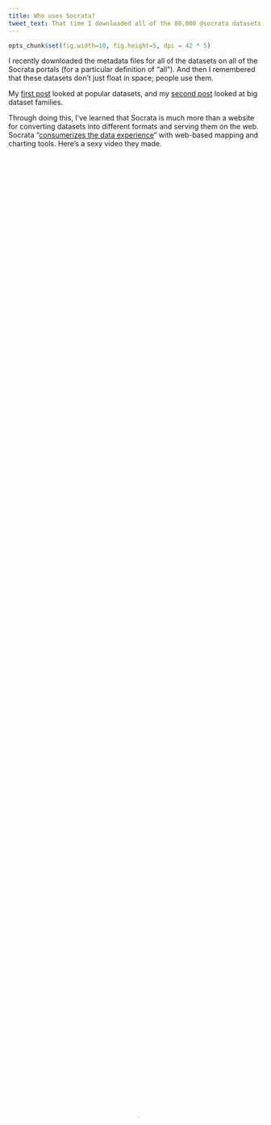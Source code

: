 ```yaml
---
title: Who uses Socrata?
tweet_text: That time I downloaded all of the 80,000 @socrata datasets, I also downloaded the 10,000 users.
---
```

```r
opts_chunk$set(fig.width=10, fig.height=5, dpi = 42 * 5)
```
I recently downloaded the metadata files for all
of the datasets on all of the Socrata portals (for a particular definition
of "all"). And then I remembered that these datasets don't just float in
space; people use them.

My [first post](/!/socrata-summary) looked at popular datasets, and
my [second post](/!/socrata-genealogies) looked at big dataset families.

Through doing this, I've learned that Socrata is much more than a website
for converting datasets into different formats and serving them on the web.
Socrata "[consumerizes the data experience](http://www.socrata.com/open-innovation/)"
with web-based mapping and charting tools. Here's a sexy video they made.

<video controls="" id="wistia_1" preload="none" poster="http://embed.wistia.com/deliveries/d86ff91b0a3b280ee4fd5fea9b65993d1b250340.jpg?image_crop_resized=640x360" style="width: 100%; height: 100%; position: relative; display: block;"><source src="http://embed.wistia.com/deliveries/37d0ddf8aeb21db020b1059c10c62373c9140734/file.mp4" type="video/mp4"></video>


I live in this bubble of people who know how to use computers, so Socrata's
charting tools seem really clunky and stupid to me, but it turns out that
these clunky tools can be outrageously useful people who aren't strange like me.

[Nicole Neditch](https://twitter.com/nneditch) told me of one instance where someone in the Oakland government made a pie chart in
the Socrata data portal and embedded that in a blog. If Oakland hadn't been using Socrata,
the result probably would have been less exciting; Nicole said that the person probably
would have made a chart in Excel, exported that to a PDF and added a download link.

I wanted to find more people like this. That is, I want to see how people's approach to analysis
changes because of these web-based analysis tools that are strongly integrated
with both the data being analyzed and with web-based presentation formats.
So in this third post, I look at people who use Socrata's analysis tools substantially
and otherwise interestingly.

## The user data format
In order to do this analysis, I'm going to take user data from Socrata, and this
involves learning more about Socrata's API.

I'm still using the same 80,000 JSON files that I [downloaded](/!/socrata-summary) last month.
Each of these metadata files describes a Socrata [view](/!/socrata-genealogies#term-view).
Some of these JSON files are duplicates (because of
[federation](/!/socrata-genealogies#term-federation)),
so there are only about 50,000 unique views.
(And the other 30,000 are exact duplicates, so deduplicating was easy.)

![Diagram indicating that each view has one owner and one table author](<%= @item.identifier %>format-sketch.jpg)

Among the many fields in each JSON file are
fields are two fields related to the people who interacted with that view.
These fields are the `owner` and  `tableAuthor` fields. These fields are
both hashes/dictionaries/arrays with user information. For example, here's
mine.

    {
        "id" : "x73b-9d8f",
        "displayName" : "Thomas Levine",
        "emailUnsubscribed" : false,
        "privacyControl" : "login",
        "profileLastModified" : 1371141485,
        "screenName" : "Thomas Levine"
    }

### `owner`
The `owner` field is quite straightforward; it's simply the person who
created the view, be it a
[dataset](/!/socrata-genealogies#term-dataset),
[chart](/!/socrata-genealogies#term-chart),
[map](/!/socrata-genealogies#term-map) or
[whatever](/!/socrata-genealogies#term-other-view-types).

### `tableAuthor`
The `tableAuthor` field is the person who uploaded the
[table](/!/socrata-genealogies#term-table) (source data) associated
with the view. For datasets, this is the same as the owner, but for charts,
maps and filtered views, it might be different; one person may have uploaded
the data, and another person might have made the chart. "view", "dataset",
"map", "chart", "filtered view" and "table" all have rather special meanings
inside Socrata, so you should read my [post on that](/!/socrata-genealogies)
if the previous sentence didn't make sense.

## Extracting the user data
I already had a system for storing all of the Socrata metadata, so I just needed to write a
[sloppy function](https://github.com/tlevine/socrata-analysis/blob/e3d12254e928f986f1a83ed2099577e289048b94/numbers/run.py#L207)
to query it. This resulted in an SQLite3 database, which I converted to a
[CSV file](https://raw.github.com/tlevine/socrata-analysis/e3d12254e928f986f1a83ed2099577e289048b94/users.csv)
and read into R.

Rather than remembering which tables and datasets everyone owned, that function
just remembers how many. Maybe I'll do something with the links later.

## Data summary
The user data frame schema looks like this.

```r
str(users)
```

### Missing data
Not everyone had all of the fields.

```r
a <- t(as.data.frame(lapply(users, function(variable){ sum(!is.na(variable)) } )))
missingness <- data.frame(
  variable = rownames(a),
  present.value = a[,1]
)
missingness <- missingness[order(missingness$present.value, decreasing = T),]
barplot(
  (missingness$present.value),
  names.arg = missingness$variable,
  border = NA, col = 'grey', axes = F, horiz = T, las = 1,
  xlim = c(0, 12000),
  main = 'How complete is the user profile metadata?',
  xlab = 'Number of users with the field',
  ylab = 'Field'
)
axis(1, at = seq(0, 12000, 2000))
abline(v = nrow(users), col = 2, lty = 2)
text(x = nrow(users), y = 15, labels = paste(nrow(users), 'total users'), col = 2, pos = 2)
text(x = 2500, y = 14, labels = 'Missing data', col = 2)
text(x = 10000, y = 3, labels = 'Complete data', col = 2)
```

### How many views do people have?

```r
plot.count(users$n_views, 'views', col = (users$id == 'e8ug-wzay') + 1)
text(x = 0.2, y = 1.2, labels = 'Most users\nhave one view', pos = 4, col = 2)
text(x = 3.5, y = 1.5, labels = 'Data.gov Program\nManagement Office', col = 2)
```

Most users (`sum(users$n_views == 1)` to be exact) have exactly one view.
Actually, there are probably even more with no views, but I don't have the
data on them.

That one way off to the right is the Data.gov Program Management Office,
with `users['e8ug-wzay','n_views']`. 

I'm going to make the same plot, except I'm going to color the plot by whether the
user's role is "administrator" or "publisher". (Other possibilities are "designer",
"editor", "publisher", "viewer" and a missing value.)

```r
plot.count(users$n_views, 'views', col = 1 + (!is.na(users$roleName) & (users$roleName == 'publisher' | users$roleName == 'administrator')))
```

It looks like publishers and administrators (red) make more views. Big surprise.

### How many tables?

Let's make that same plot but for the number of tables. (A table is a raw
uploaded dataset, before any view filtering. A table can have many views,
and a view has only one table.)

```r
plot.count(users$n_tables, 'tables', col = 1 + (!is.na(users$roleName) & (users$roleName == 'publisher' | users$roleName == 'administrator')))
text(x = 3.5, y = 1.5, labels = 'Data.gov Program\nManagement Office', col = 2)
```

That point off to the right is again the Data.gov Program Management Office.

### How many derived views?
When you upload a tabular data file to Socrata, Socrata creates a "table" and
a "dataset" view on that table. When you filter a view inside Socrata, Socrata
creates a new view but no new table. Thus, the difference between number of
tables and number of views tells us how many derived views people have made.
I think.

```r
plot.count(users$n_views - users$n_tables, 'derived views', col = 1 + ((!is.na(users$roleName) & (users$roleName == 'publisher' | users$roleName == 'administrator'))))
```

It also turns out that 65 users have more tables than views. This appears to be
mostly publishers. Maybe this is something about how the import API works that I
don't understand.

## Aside from data publishers and Socrata employees, who uses Socrata a lot?
I wanted to find people who have used Socrata a lot without being employed by
Socrata or data-publishing governments. I started out by trying to separate
employees of Socrata and data-publishers from everyone else. That was a bit
harder than you might expect.

### More tables than views
As I mentioned earlier, I didn't realize that this was possible to have more
tables than views. How does that happen?

#### An example
One case is [rseel](https://data.oregon.gov/profile/rseel/izyb-s78c?).
He is the author behind a private table, and 
[Cam Caldwell](http://www.socrata.com/company-info/leadership/), who works for Socrata, made 
[this view](https://data.oregon.gov/Health-Human-Services/WIC-Authorized-Vendors/5ew8-h6d9?)
based on that table. So some of the situations where people have tables but no views might
occur because of private views; the original dataset is private, and some views on that
dataset are public.

We care about this because this might be a way of identifying people who work
for data publishers. Considering that this private dataset is posted on Oregon's
portal and that a Socrata employee made a view based on it, I suspect that rseel
works for Oregon, or maybe Socrata.

#### More users like this
I looked at more of the users who had more tables than views.

    subset(users, n_tables > n_views)[c('displayName', 'roleName', 'flags', 'n_tables', 'n_views')]

I looked up a few of them with a search engine, and they mostly
[seem](http://www.linkedin.com/in/jkray)
[to](http://www.imaginaryrobots.net/resumes/Jesse_van_Herk_resume.pdf)
[be](http://www.linkedin.com/in/debraagagne)
[government](http://www.whitehouse.gov/champions/technology-and-innovation/waldo-jaquith)
[employees](http://waldo.jaquith.org/).
So I think I can count people as employees of data publishers or Socrata
if they have more tables than views.

### Role names
I noticed that most of the people in the above list have
`roleName` fields. Very few people have `roleName` fields, so
I think that people tend to have a `roleName` field
if and only if they work for data publishers. To investigate that, I made
this table

```r
users$has.role <- !is.na(users$roleName)
table(users$n_tables > users$n_views, users$has.role)
```

and this plot of the same data.

```r
users$more.tables <- users$n_tables > users$n_views
users.roleNames <- ddply(users, 'more.tables', function(df) {
  out <- data.frame(
    has.role = c(T,F),
    prop = c(
      mean(df$has.role),
      1 - mean(df$has.role)
    )
  )
})
barplot(users.roleNames$prop[users.roleNames$more.tables],
  names.arg = c('Has a roleName', 'No roleName'),
  ylim = 0:1, border = NA, las = 1,
  ylab = 'Proportion of users with more tables than views',
  xlab = 'User group', main = 'Are roleNames for data publisher employees?'
)
```

People with roles tend to have more data than people without roles.
If most data are published by data publishers, this also supports my
suspicion that people with `roleName` fields are data publishers.

If we want to get all statistical about it, we can run
Fisher's Exact test on that table.

```r
fisher.test(table(users$n_tables > users$n_views, users$has.role))
```

and find that these counts are indeed disproportionate. 

This is all to say that **`roleName` appears to be a decent proxy for "data publisher"**.

### Flags
In a similar vein, I looked at Socrata users with a `flags` field.
`sum(!is.na(users$flags))` users have a non-empty `flags` field, and
the value of that field is `["admin"]` for all of these users.
Here are those users.

```r
users$has.flag <- !is.na(users$flags)
subset(users, has.flag)['displayName']
```

These appear to all be Socrata employees.

Hmm. Does anyone have both a `roleName` and a flag?

```r
subset(users, has.flag & has.role)[c('displayName', 'roleName')]
```

[Beth](http://www.socrata.com/newsroom-article/government-innovator-beth-blauer-joins-socrata/)
and [Bryant](www.linkedin.com/in/bryantlau) are both
Socrata employees. I don't know why they have `roleName` fields.

Anyway, it looks like the **`flags` field is a decent proxy for "Socrata employee"**.

### Users who work neither for government nor Socrata
If having a `flags` field means you work for Socrata and
having a `roleName` means you work for a data publisher (a government, usually),
then people with neither `flags` nor a `roleName` are the
citizens that Socrata is trying to empower.

#### No flags, no roles
```r
citizens <- subset(users, !has.flag & !has.role)
columns <- c('displayName', 'n_tables', 'n_views')
head(citizens[order(citizens$n_views, decreasing = T),columns])
```

Hmm okay they're not all citizens. For example,
"[Public Datasets](https://opendata.socrata.com/profile/Public-Datasets/vc35-nh3p)"
appears to be [recovery.gov](http://www.recovery.gov)'s open data initiative,
which is running on [opendata.socrata.com](https://opendata.socrata.com)
rather than on a separate portal.

#### Also no tables
Maybe we should also expect citizens not to have uploaded any tables.

```r
citizens <- subset(users, !has.flag & !has.role & n_tables == 0)
head(citizens[order(citizens$n_views, decreasing = T),columns])
```

Now we're getting somewhere.

[Njbate](https://explore.data.gov/profile/Njbate/jyr3-c2kp?)
made a bunch of filtered views on the
[FEC Contributions dataset](https://explore.data.gov/Contributors/FEC-Contributions/4dkz-64bn).

[CPHA](https://data.baltimorecity.gov/profile/CPHA/cif6-aywu?)
made a bunch of filtered views on the
[Baltimore 311 request dataset](https://data.baltimorecity.gov/Community/311-Customer-Service-Requests/9agw-sxsr).

The [Kenya Open Data Bot](https://opendata.go.ke/profile/Kenya-Open-Data-Bot/teh5-ns3w?)
made a bunch of charts on a few different datasets.
These charts are quite popular, and they account for a quarter of Kenya's open data portal.

Anyway, I see a pattern here: Users with the most views
just made different filters on the same dataset.

#### With a profile image
Let's try this yet again, but this time, let's look only at people with profile images.

```r
citizens <- subset(users, !has.flag & !has.role & n_tables == 0 & !is.na(profileImageUrlLarge))
columns <- c('displayName', 'n_tables', 'n_views', 'profileImageUrlLarge')
head(citizens[order(citizens$n_views, decreasing = T),columns], 10)
```

I ran queries like this to find what portals and data they used.

    subset(socrata, owner.id == 'aeze-ppu4')[c('portal', 'id', 'tableId', 'name', 'viewCount')]
    table(subset(socrata, owner.id == 'aeze-ppu4')$portal)

They look more like real people doing real analysis.

![not The White House](images/not The White House.jpg)

[not The White House](https://explore.data.gov/profile/not-The-White-House/732w-crxq)
is "[w]ay more open and transparent than the official White House website."
It's another account that's just making filters on one dataset, but they're a bit more
creative, diverse and involved. Here are some of her popular views.

* [People who went on the West Wing tour](https://explore.data.gov/dataset/West-Wing-Tour/e8wt-55cb)
* [People who played basketball at the White House](https://explore.data.gov/dataset/People-who-played-basketball-at-the-White-House/a4h3-3v3x)
* [Secret Service BBQ](https://explore.data.gov/dataset/Secret-Service-BBQ/tgmj-eaig)

not The White House also has its own separate website, 
[whitehouse.gov1.info](http://whitehouse.gov1.info/),
which is a parody of the [official White House website](http://www.whitehouse.gov/).

![Picture of NL](<%= @item.identifier %>NL.jpg)

[NL](https://finances.worldbank.org/profile/NL/aeze-ppu4)
used to do a lot with World Bank data, though she hasn't for a few months.

She also has some views
[on databox.worldbank.org](https://databox.worldbank.org/profile/NL/aeze-ppu4).
Interestingly, that portal didn't show up in my list of Socrata portals.

![Picture of VinylFox](<%= @item.identifier %>VinylFox.jpg)

[VinylFox](https://data.baltimorecity.gov/profile/VinylFox/86yi-jydw?)
has also made a bunch of interesting filters on Baltimore data.
His website discusses this [a bit more](http://www.vinylfox.com/about/).
<!-- Talk to him. -->

![Picture of Dave Francis Rodrigues](<%= @item.identifier %>Dave Francis Rodrigues.jpg)

[Dave](https://finances.worldbank.org/profile/Dave-Francis-Rodrigues/ef7y-9vvy?)
has made a lot of filters and charts about India.
He also names his views really well. In particular, I like his hack of prefixing
all of the titles with "Dave_"; this gets around how Socrata doesn't make it particularly
clear who created the view that you are looking at.

#### Everyone else
I looked at a few specific Socrata users who are doing interesting things,
but let's look a bit more broadly. The histogram below shows how many views
users have created. Here, I'm including people without profile pictures.

```r
citizens <- subset(users, !has.flag & !has.role & n_tables == 0)
hist(citizens$n_views,
  col = 1, border = NA,
  xlab = 'Number of Socrata views created by the user',
  ylab = 'Number of users', main = 'How many views do Socrata users make?'
)
```

Here it is again, but leaving out the top ten users to make it easier to see.

```r
citizens <- subset(users, !has.flag & !has.role & n_tables == 0)
hist(citizens$n_views[citizens$n_views < 30],
  col = 1, border = NA,
  xlab = 'Number of Socrata views created by the user',
  ylab = 'Number of users', main = 'How many views do Socrata users make?'
)
```

As you might expect, most people make only one view.
In fact, there are probably even more users with no views.

I'm more concerned with the right side of the graph.
As we should expect, far fewer people have made 10 views than 1 view.
But look at the absolute counts. Only `sum(users$n_views >= 10)`
users have made at least 10 views. Keep in mind that this includes
all of the users who have made a public view on any of the
`length(unique(socrata$portal))` portals; this number seems quite low.

Also keep in mind that that's *all* of the users with at least 10 views;
if we look at only the users whom I've identified as citizens, it drops
to `sum(is.na(users$flags) & is.na(users$roleName) & users$n_tables == 0 & users$n_views >= 10)`,
or fewer than one user per portal.

## Conclusions, lessons, ideas, &c.

### API documentation
Most of my work on this is still just in figuring out what the API fields mean and documenting them.
Some of you reading this are probably building developer APIs, so keep this in
mind: If you don't document your API fully, some random person might come along
and document it for you, which might be highly embarrassing and/or highly convenient.

Now on to some more serious conclusions.

### Big users
Unsurprisingly, data publishers create lots of views. And Data.gov is crazy.
Aside from data publishers, there are a few accounts that make lots of filters
on the same dataset. These accounts might be bots; one of them is even called
the "Kenya Open Data Bot".

I found some accounts (not The White House, NL, VinylFox and Dave Francis
Rodrigues) that are making lots of diverse filters and maps with Socrata
in study of a particular topic. Are these the prime examples of "consumer"
data analysts, as Socrata aims to create? I'm gonna try to get in touch
with them to see how they use Socrata in their research.

On the other hand, maybe view count isn't the best metric of how intensely
people use Socrata.

### One portal
Very few of the big users that I discuss above uses more than one Socrata portal.
This certainly makes sense as Socrata open data portals are presented as if they're
separate installations of the software. You can use the same account for all of the
portals, but there's no obvious way to search across portals or get a list of all
of the portals.

I wonder whether people would use data from multiple portals if it were easier to
search across portals. I think someone should set up a Socrata portal that
federates all of the other portals; maybe people would use Socrata Open Data Portal
software differently if they could easily collect and analyze data from all of the portals.

On the other hand, maybe they wouldn't. A couple of the bigger users I found
were using World Bank data, and it's quite possible that the data in the other portals
aren't that relevant to them.

### People don't use Socrata that much. Or do they?
If people are using Socrata's data analysis tools, we should expect lots of
views to be created.
Searching across all of the portals, I found fewer than 500 users with at
least 10 views. This is less than ten such users per portal, which doesn't
seem like a lot. And almost all of these users are data publishers or Socrata
employees, so hardly any citizens seem to be analyzing Socrata data.

Or maybe they're just not using using Socrata's analysis tools.
I think that people get good at one way of using computers and then never learn other ways.
(I credit this theory to [Alec Story](https://plus.google.com/116070987814199239957/posts).)
This applies for my former neighbor who could check her email just fine with the old
email software but got confused when she got a new computer with a new version of the email software.
This also applies for people like me who are stuck using R because they know all sorts of
[magical R incantations](/!/r-spells-for-data-wizards) even though they know that
[R is completely insensible](https://stat.ethz.ch/pipermail/r-help/2010-September/252618.html).

Getting back to Socrata, I suspect that people are using the Socrata data to some
degree but that they're downloading the dataset manually analyzing it in Excel.
(And it would be cool to test this suspicion, but I haven't yet come up with a good way of doing that.)

If this is what is happening, it would be really cool to have stronger integrations
between Excel and Socrata. Currently, you just download a view in Excel format and then
open it. What if there were an Excel macro that would synchronize a table in Excel
with a view in Socrata? Or a plugin that would let you upload reports from Excel back
to Socrata?

If people are analyzing open data in Excel and then disseminating the findings as
paper documents, then we're not maintaining the openness of the data.
There are a lot of situations where the analyst wants the analysis to stay private,
but there are also a lot of situations where the analyst would love to share the
analysis publicly if only it were easier.

## A request for data
I managed to find a few interesting users, but I'm somewhat disappointed.
The available data are quite coarse, few variables are exposed.

On the other hand, portal administrators have do have access to these data! If you run a portal,
you should be studying these usage data in order to understand what data people are using,
how people are using it and how you can improve your open data offerings.

Actually, even better, you should just open the usage data
[like Oregon did](https://data.oregon.gov/analytics) so I can do this for you.
If you administrate a portal makes your analytics page public. And if you don't
administrate a portal, convince your local portal administrator to. It's just
one box in administrator dashboard that you need to click.

Open data!
